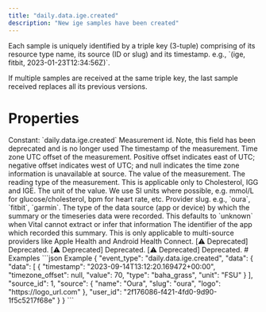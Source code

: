 ```yaml
---
title: "daily.data.ige.created"
description: "New ige samples have been created"
---
```

<Warning>
Each sample is uniquely identified by a triple key (3-tuple) comprising of its resource type name,
its source (ID or slug) and its timestamp. e.g., `(ige, fitbit, 2023-01-23T12:34:56Z)`.

If multiple samples are received at the same triple key, the last sample received replaces all its
previous versions.
</Warning>
# Properties
<ResponseField name="event_type" type="const string" required="true">
Constant: `daily.data.ige.created`
</ResponseField>
<ResponseField name="data" type="TimeseriesData" required="true">
<Expandable title="TimeseriesData" defaultOpen="true">
<ResponseField name="data" type="ClientFacingTimeseries[]" required="true">
<Expandable title="Item Schema: ClientFacingTimeseries" defaultOpen="true">
<ResponseField name="id" type="integer | null">
Measurement id. Note, this field has been deprecated and is no longer used
</ResponseField>
<ResponseField name="timestamp" type="string" required="true">
The timestamp of the measurement.
</ResponseField>
<ResponseField name="timezone_offset" type="integer | null">
Time zone UTC offset of the measurement. Positive offset indicates east of UTC; negative offset indicates west of UTC; and null indicates the time zone information is unavailable at source.
</ResponseField>
<ResponseField name="value" type="number" required="true">
The value of the measurement.
</ResponseField>
<ResponseField name="type" type="string | null">
The reading type of the measurement. This is applicable only to Cholesterol, IGG and IGE.
</ResponseField>
<ResponseField name="unit" type="string" required="true">
The unit of the value. We use SI units where possible, e.g. mmol/L for glucose/cholesterol, bpm for heart rate, etc.
</ResponseField>
</Expandable>
</ResponseField>
<ResponseField name="source_id" type="integer" required="true">
</ResponseField>
<ResponseField name="source" type="ClientFacingSource" required="true">
<Expandable title="ClientFacingSource" defaultOpen="true">
<ResponseField name="provider" type="string" required="true">
Provider slug. e.g., `oura`, `fitbit`, `garmin`.
</ResponseField>
<ResponseField name="type" type="string | null">
The type of the data source (app or device) by which the summary or the timeseries data were recorded. This defaults to `unknown` when Vital cannot extract or infer that information
</ResponseField>
<ResponseField name="app_id" type="string | null">
The identifier of the app which recorded this summary. This is only applicable to multi-source providers like Apple Health and Android Health Connect.
</ResponseField>
<ResponseField name="name" type="string" required="true">
[⚠️ Deprecated] Deprecated.
</ResponseField>
<ResponseField name="slug" type="string" required="true">
[⚠️ Deprecated] Deprecated.
</ResponseField>
<ResponseField name="logo" type="string" required="true">
[⚠️ Deprecated] Deprecated.
</ResponseField>
</Expandable>
</ResponseField>
<ResponseField name="user_id" type="string" required="true">
</ResponseField>
</Expandable>
</ResponseField>
# Examples
<CodeGroup>
```json Example
{
  "event_type": "daily.data.ige.created",
  "data": {
    "data": [
      {
        "timestamp": "2023-09-14T13:12:20.169472+00:00",
        "timezone_offset": null,
        "value": 70,
        "type": "baha_grass",
        "unit": "FSU"
      }
    ],
    "source_id": 1,
    "source": {
      "name": "Oura",
      "slug": "oura",
      "logo": "https://logo_url.com"
    },
    "user_id": "2f176086-f421-4fd0-9d90-1f5c5217f68e"
  }
}
```
</CodeGroup>
